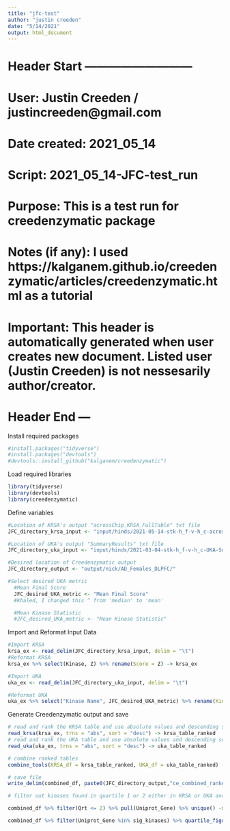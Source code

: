 ```yaml
---
title: "jfc-test"
author: "justin creeden"
date: "5/14/2021"
output: html_document
---
```


# Header Start ---------------------------
# User: Justin Creeden / justincreeden@gmail.com
# Date created: 2021_05_14
# Script: 2021_05_14-JFC-test_run
# Purpose: This is a test run for creedenzymatic package
# Notes (if any): I used https://kalganem.github.io/creedenzymatic/articles/creedenzymatic.html as a tutorial
# 
# Important: This header is automatically generated when user creates new document. Listed user (Justin Creeden) is not nessesarily author/creator.
# Header End ---


Install required packages
```r
#install.packages("tidyverse")
#install.packages("devtools")
#devtools::install_github("kalganem/creedenzymatic")
```


Load required libraries
```r
library(tidyverse)
library(devtools)
library(creedenzymatic)
```


Define variables
```r
#Location of KRSA's output "acrossChip_KRSA_FullTable" txt file
JFC_directory_krsa_input <- "input/hinds/2021-05-14-stk-h_f-v-h_c-acrossChip_KRSA_FullTable_comp1.txt"

#Location of UKA's output "SummaryResults" txt file
JFC_directory_uka_input <- "input/hinds/2021-03-04-stk-h_f-v-h_c-UKA-Summaryresults 20210304-1330.txt"

#Desired location of Creedenzymatic output
JFC_directory_output <- "output/nick/AD_Females_DLPFC/"

#Select desired UKA metric
  #Mean Final Score
  JFC_desired_UKA_metric <- "Mean Final Score" 
  #Khaled, I changed this ^ from 'median' to 'mean'

  #Mean Kinase Statistic
  #JFC_desired_UKA_metric <- "Mean Kinase Statistic"
```


Import and Reformat Input Data
```r

#Import KRSA
krsa_ex <- read_delim(JFC_directory_krsa_input, delim = "\t")
#Reformat KRSA
krsa_ex %>% select(Kinase, Z) %>% rename(Score = Z) -> krsa_ex

#Import UKA
uka_ex <- read_delim(JFC_directory_uka_input, delim = "\t")

#Reformat UKA
uka_ex %>% select("Kinase Name", JFC_desired_UKA_metric) %>% rename(Kinase = "Kinase Name", Score = JFC_desired_UKA_metric) -> uka_ex
```

Generate Creedenzymatic output and save
```r
# read and rank the KRSA table and use absolute values and descending sorting
read_krsa(krsa_ex, trns = "abs", sort = "desc") -> krsa_table_ranked
# read and rank the UKA table and use absolute values and descending sorting
read_uka(uka_ex, trns = "abs", sort = "desc") -> uka_table_ranked

# combine ranked tables
combine_tools(KRSA_df = krsa_table_ranked, UKA_df = uka_table_ranked) -> combined_df

# save file
write_delim(combined_df, paste0(JFC_directory_output,"ce_combined_ranked_file.txt"), delim = "\t")

# filter out kinases found in quartile 1 or 2 either in KRSA or UKA and use the quartile_figure() for visualization

combined_df %>% filter(Qrt <= 2) %>% pull(Uniprot_Gene) %>% unique() -> sig_kinases

combined_df %>% filter(Uniprot_Gene %in% sig_kinases) %>% quartile_figure()

```

